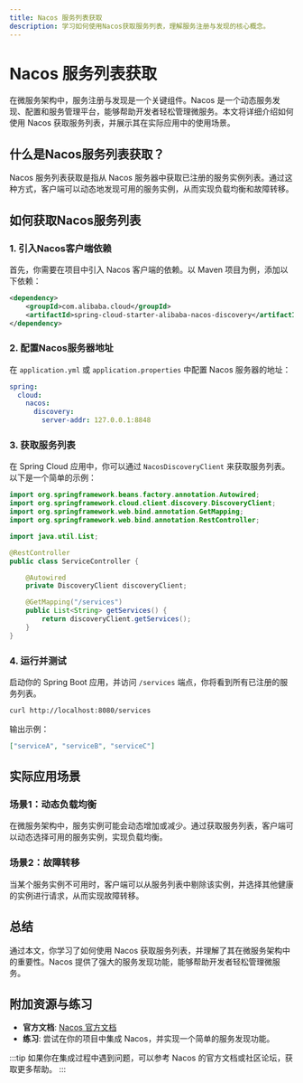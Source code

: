 ```yaml
---
title: Nacos 服务列表获取
description: 学习如何使用Nacos获取服务列表，理解服务注册与发现的核心概念。
---
```


# Nacos 服务列表获取

在微服务架构中，服务注册与发现是一个关键组件。Nacos 是一个动态服务发现、配置和服务管理平台，能够帮助开发者轻松管理微服务。本文将详细介绍如何使用 Nacos 获取服务列表，并展示其在实际应用中的使用场景。

## 什么是Nacos服务列表获取？

Nacos 服务列表获取是指从 Nacos 服务器中获取已注册的服务实例列表。通过这种方式，客户端可以动态地发现可用的服务实例，从而实现负载均衡和故障转移。

## 如何获取Nacos服务列表

### 1. 引入Nacos客户端依赖

首先，你需要在项目中引入 Nacos 客户端的依赖。以 Maven 项目为例，添加以下依赖：

```xml
<dependency>
    <groupId>com.alibaba.cloud</groupId>
    <artifactId>spring-cloud-starter-alibaba-nacos-discovery</artifactId>
</dependency>
```

### 2. 配置Nacos服务器地址

在 `application.yml` 或 `application.properties` 中配置 Nacos 服务器的地址：

```yaml
spring:
  cloud:
    nacos:
      discovery:
        server-addr: 127.0.0.1:8848
```

### 3. 获取服务列表

在 Spring Cloud 应用中，你可以通过 `NacosDiscoveryClient` 来获取服务列表。以下是一个简单的示例：

```java
import org.springframework.beans.factory.annotation.Autowired;
import org.springframework.cloud.client.discovery.DiscoveryClient;
import org.springframework.web.bind.annotation.GetMapping;
import org.springframework.web.bind.annotation.RestController;

import java.util.List;

@RestController
public class ServiceController {

    @Autowired
    private DiscoveryClient discoveryClient;

    @GetMapping("/services")
    public List<String> getServices() {
        return discoveryClient.getServices();
    }
}
```

### 4. 运行并测试

启动你的 Spring Boot 应用，并访问 `/services` 端点，你将看到所有已注册的服务列表。

```bash
curl http://localhost:8080/services
```

输出示例：

```json
["serviceA", "serviceB", "serviceC"]
```

## 实际应用场景

### 场景1：动态负载均衡

在微服务架构中，服务实例可能会动态增加或减少。通过获取服务列表，客户端可以动态选择可用的服务实例，实现负载均衡。

### 场景2：故障转移

当某个服务实例不可用时，客户端可以从服务列表中剔除该实例，并选择其他健康的实例进行请求，从而实现故障转移。

## 总结

通过本文，你学习了如何使用 Nacos 获取服务列表，并理解了其在微服务架构中的重要性。Nacos 提供了强大的服务发现功能，能够帮助开发者轻松管理微服务。

## 附加资源与练习

- **官方文档**: [Nacos 官方文档](https://nacos.io/zh-cn/docs/what-is-nacos.html)
- **练习**: 尝试在你的项目中集成 Nacos，并实现一个简单的服务发现功能。

:::tip
如果你在集成过程中遇到问题，可以参考 Nacos 的官方文档或社区论坛，获取更多帮助。
:::